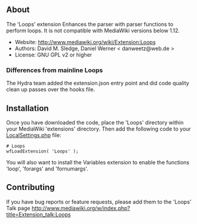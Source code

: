 == About ==

The 'Loops' extension Enhances the parser with parser functions to perform loops.
It is not compatible with MediaWiki versions below 1.12.

* Website: http://www.mediawiki.org/wiki/Extension:Loops
* Authors: David M. Sledge, Daniel Werner < danweetz@web.de >
* License: GNU GPL v2 or higher

=== Differences from mainline Loops ===

The Hydra team added the extension.json entry point and did code quality clean up passes over the hooks file.


== Installation ==

Once you have downloaded the code, place the 'Loops' directory within your
MediaWiki 'extensions' directory. Then add the following code to your
[[Manual:LocalSettings.php|LocalSettings.php]] file:

 # Loops
 wfLoadExtension( 'Loops' );

You will also want to install the Variables extension to enable the functions
'loop', 'forargs' and 'fornumargs'.


== Contributing ==

If you have bug reports or feature requests, please add them to the 'Loops'
Talk page http://www.mediawiki.org/w/index.php?title=Extension_talk:Loops